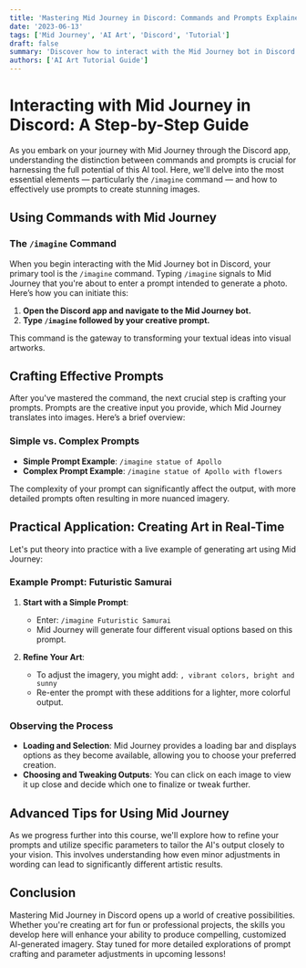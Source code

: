 ```yaml
---
title: 'Mastering Mid Journey in Discord: Commands and Prompts Explained'
date: '2023-06-13'
tags: ['Mid Journey', 'AI Art', 'Discord', 'Tutorial']
draft: false
summary: 'Discover how to interact with the Mid Journey bot in Discord using commands and prompts to create AI-generated art. This post provides an in-depth guide to using the /imagine command and enhancing your creative process with tailored prompts.'
authors: ['AI Art Tutorial Guide']
---
```


# Interacting with Mid Journey in Discord: A Step-by-Step Guide

As you embark on your journey with Mid Journey through the Discord app, understanding the distinction between commands and prompts is crucial for harnessing the full potential of this AI tool. Here, we'll delve into the most essential elements — particularly the `/imagine` command — and how to effectively use prompts to create stunning images.

## Using Commands with Mid Journey

### The `/imagine` Command

When you begin interacting with the Mid Journey bot in Discord, your primary tool is the `/imagine` command. Typing `/imagine` signals to Mid Journey that you're about to enter a prompt intended to generate a photo. Here’s how you can initiate this:

1. **Open the Discord app and navigate to the Mid Journey bot.**
2. **Type `/imagine` followed by your creative prompt.**

This command is the gateway to transforming your textual ideas into visual artworks.

## Crafting Effective Prompts

After you've mastered the command, the next crucial step is crafting your prompts. Prompts are the creative input you provide, which Mid Journey translates into images. Here’s a brief overview:

### Simple vs. Complex Prompts

- **Simple Prompt Example**: `/imagine statue of Apollo`
- **Complex Prompt Example**: `/imagine statue of Apollo with flowers`

The complexity of your prompt can significantly affect the output, with more detailed prompts often resulting in more nuanced imagery.

## Practical Application: Creating Art in Real-Time

Let's put theory into practice with a live example of generating art using Mid Journey:

### Example Prompt: Futuristic Samurai

1. **Start with a Simple Prompt**:
   - Enter: `/imagine Futuristic Samurai`
   - Mid Journey will generate four different visual options based on this prompt.

2. **Refine Your Art**:
   - To adjust the imagery, you might add: `, vibrant colors, bright and sunny`
   - Re-enter the prompt with these additions for a lighter, more colorful output.

### Observing the Process

- **Loading and Selection**: Mid Journey provides a loading bar and displays options as they become available, allowing you to choose your preferred creation.
- **Choosing and Tweaking Outputs**: You can click on each image to view it up close and decide which one to finalize or tweak further.

## Advanced Tips for Using Mid Journey

As we progress further into this course, we'll explore how to refine your prompts and utilize specific parameters to tailor the AI's output closely to your vision. This involves understanding how even minor adjustments in wording can lead to significantly different artistic results.

## Conclusion

Mastering Mid Journey in Discord opens up a world of creative possibilities. Whether you're creating art for fun or professional projects, the skills you develop here will enhance your ability to produce compelling, customized AI-generated imagery. Stay tuned for more detailed explorations of prompt crafting and parameter adjustments in upcoming lessons!

